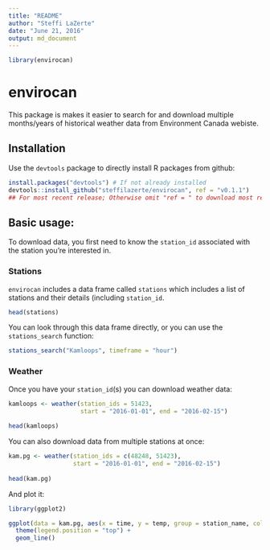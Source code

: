 ```yaml
---
title: "README"
author: "Steffi LaZerte"
date: "June 21, 2016"
output: md_document
---
```


```r
library(envirocan)
```

# envirocan

This package is makes it easier to search for and download multiple months/years of historical weather data from Environment Canada webiste.

## Installation

Use the `devtools` package to directly install R packages from github:

```r
install.packages("devtools") # If not already installed
devtools::install_github("steffilazerte/envirocan", ref = "v0.1.1") 
## For most recent release; Otherwise omit "ref = " to download most recent version
```

## Basic usage:

To download data, you first need to know the `station_id` associated with the station you're interested in.

### Stations

`envirocan` includes a data frame called `stations` which includes a list of stations and their details (including `station_id`.

```r
head(stations)
```

You can look through this data frame directly, or you can use the `stations_search` function:

```r
stations_search("Kamloops", timeframe = "hour")
```

### Weather

Once you have your `station_id`(s) you can download weather data:

```r
kamloops <- weather(station_ids = 51423,
                    start = "2016-01-01", end = "2016-02-15")
                    
head(kamloops)

```

You can also download data from multiple stations at once:

```r
kam.pg <- weather(station_ids = c(48248, 51423),
                  start = "2016-01-01", end = "2016-02-15")
                    
head(kam.pg)
```

And plot it:

```r
library(ggplot2)

ggplot(data = kam.pg, aes(x = time, y = temp, group = station_name, colour = station_name)) +
  theme(legend.position = "top") +
  geom_line()
```
